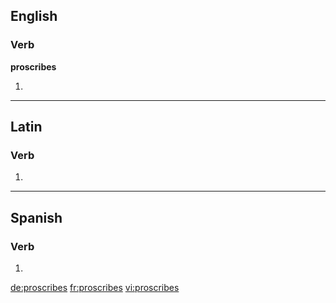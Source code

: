 ==English==

===Verb===
'''proscribes'''

# {{third-person singular of|[[proscribe]]}}

----

==Latin==

===Verb===
{{la-verb-form|prōscrībēs}}

# {{conjugation of|proscribo|prōscrībō|2|s|fut|act|ind|lang=la}}

----

==Spanish==

===Verb===
{{es-verb-form|proscribir}}

# {{es-verb form of|ending=ir|mood=indicative|tense=present|pers=2|formal=no|number=singular|[[proscribir]]}}

[[de:proscribes]]
[[fr:proscribes]]
[[vi:proscribes]]